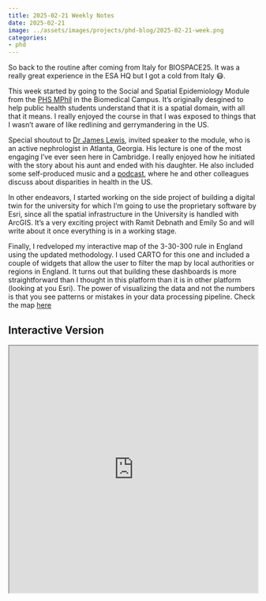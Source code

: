 ```yaml
---
title: 2025-02-21 Weekly Notes
date: 2025-02-21
image: ../assets/images/projects/phd-blog/2025-02-21-week.png
categories:
- phd
---
```


So back to the routine after coming from Italy for BIOSPACE25. It was a really great experience in the ESA HQ but I got a cold from Italy 😷.

This week started by going to the Social and Spatial Epidemiology Module from the [PHS MPhil](https://www.phs.group.cam.ac.uk/) in the Biomedical Campus. It's originally desgined to help public health students understand that it is a spatial domain, with all that it means. I really enjoyed the course in that I was exposed to things that I wasn't aware of like redlining and gerrymandering in the US.

Special shoutout to [Dr James Lewis](https://health.usnews.com/doctors/james-lewis-291573), invited speaker to the module, who is an active nephrologist in Atlanta, Georgia. His lecture is one of the most engaging I've ever seen here in Cambridge. I really enjoyed how he initiated with the story about his aunt and ended with his daughter. He also included some self-produced music and a [podcast](https://open.spotify.com/show/2WF6X9dxgut9LCgBf1PaO9), where he and other colleagues discuss about disparities in health in the US.

In other endeavors, I started working on the side project of building a digital twin for the university for which I'm going to use the proprietary software by Esri, since all the spatial infrastructure in the University is handled with ArcGIS. It's a very exciting project with Ramit Debnath and Emily So and will write about it once everything is in a working stage.

Finally, I redveloped my interactive map of the 3-30-300 rule in England using the updated methodology. I used CARTO for this one and included a couple of widgets that allow the user to filter the map by local authorities or regions in England. It turns out that building these dashboards is more straightforward than I thought in this platform than it is in other platform (looking at you Esri). The power of visualizing the data and not the numbers is that you see patterns or mistakes in your data processing pipeline. Check the map [here](https://pinea.app.carto.com/map/f4087ee0-7565-4902-bd8f-eb8fe30c0b37)


## Interactive Version

<iframe src="https://pinea.app.carto.com/map/f4087ee0-7565-4902-bd8f-eb8fe30c0b37" width="100%" height="500px"></iframe>
